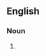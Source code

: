 ==English==

===Noun===
{{en-noun|sg=[[fish]] 'n' [[chips]]|-}}

#{{alternative form of|fish and chips}}